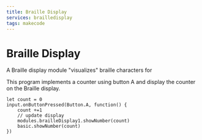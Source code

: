 ```yaml
---
title: Braille Display
services: brailledisplay
tags: makecode
---
```


# Braille Display

A Braille display module "visualizes" braille characters for 

This program implements a counter using button A and display the counter on the Braille display.

```blocks
let count = 0
input.onButtonPressed(Button.A, function() {
    count +=1
    // update display
    modules.brailleDisplay1.showNumber(count)
    basic.showNumber(count)
})
```

<MakeCodeExtensionFooter serviceName="brailledisplay" />
